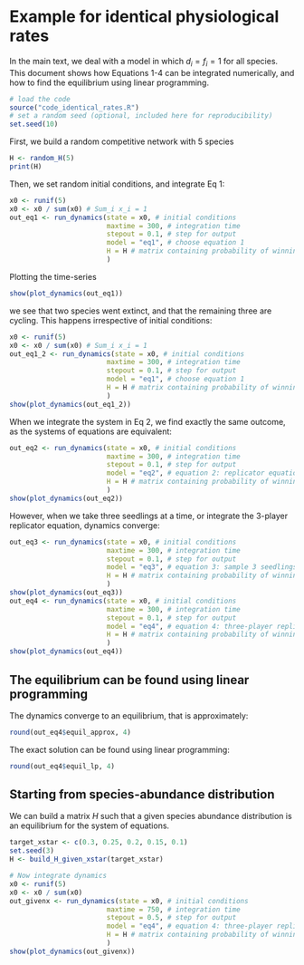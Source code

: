 # Example for identical physiological rates

In the main text, we deal with a model in which $d_i = f_i = 1$ for all species. This document shows how Equations 1-4 can be integrated numerically, and how to find the equilibrium using linear programming.

```r
# load the code
source("code_identical_rates.R")
# set a random seed (optional, included here for reproducibility)
set.seed(10)
```

First, we build a random competitive network with 5 species

```r
H <- random_H(5)
print(H)
```

Then, we set random initial conditions, and integrate Eq 1:

```r
x0 <- runif(5)
x0 <- x0 / sum(x0) # Sum_i x_i = 1
out_eq1 <- run_dynamics(state = x0, # initial conditions
                        maxtime = 300, # integration time
                        stepout = 0.1, # step for output
                        model = "eq1", # choose equation 1
                        H = H # matrix containing probability of winning
                        )
```

Plotting the time-series

```r
show(plot_dynamics(out_eq1))
```

we see that two species went extinct, and that the remaining three are cycling. This happens irrespective of initial conditions:

```r
x0 <- runif(5)
x0 <- x0 / sum(x0) # Sum_i x_i = 1
out_eq1_2 <- run_dynamics(state = x0, # initial conditions
                        maxtime = 300, # integration time
                        stepout = 0.1, # step for output
                        model = "eq1", # choose equation 1
                        H = H # matrix containing probability of winning
                        )
show(plot_dynamics(out_eq1_2))
```

When we integrate the system in Eq 2, we find exactly the same outcome, as the systems of equations are equivalent:
```r
out_eq2 <- run_dynamics(state = x0, # initial conditions
                        maxtime = 300, # integration time
                        stepout = 0.1, # step for output
                        model = "eq2", # equation 2: replicator equation
                        H = H # matrix containing probability of winning
                        )
show(plot_dynamics(out_eq2))
```

However, when we take three seedlings at a time, or integrate the 3-player replicator equation, dynamics converge:
```r
out_eq3 <- run_dynamics(state = x0, # initial conditions
                        maxtime = 300, # integration time
                        stepout = 0.1, # step for output
                        model = "eq3", # equation 3: sample 3 seedlings at a time
                        H = H # matrix containing probability of winning
                        )
show(plot_dynamics(out_eq3))
out_eq4 <- run_dynamics(state = x0, # initial conditions
                        maxtime = 300, # integration time
                        stepout = 0.1, # step for output
                        model = "eq4", # equation 4: three-player replicator equation
                        H = H # matrix containing probability of winning
                        )
show(plot_dynamics(out_eq4))
```

## The equilibrium can be found using linear programming

The dynamics converge to an equilibrium, that is approximately:
```r
round(out_eq4$equil_approx, 4)
```

The exact solution can be found using linear programming:
```r
round(out_eq4$equil_lp, 4)
```

## Starting from species-abundance distribution
We can build a matrix $H$ such that a given species abundance distribution is an equilibrium for the system of equations. 

```r
target_xstar <- c(0.3, 0.25, 0.2, 0.15, 0.1)
set.seed(3)
H <- build_H_given_xstar(target_xstar)

# Now integrate dynamics
x0 <- runif(5)
x0 <- x0 / sum(x0)
out_givenx <- run_dynamics(state = x0, # initial conditions
                        maxtime = 750, # integration time
                        stepout = 0.5, # step for output
                        model = "eq4", # equation 4: three-player replicator equation
                        H = H # matrix containing probability of winning
                        )
show(plot_dynamics(out_givenx))
```


